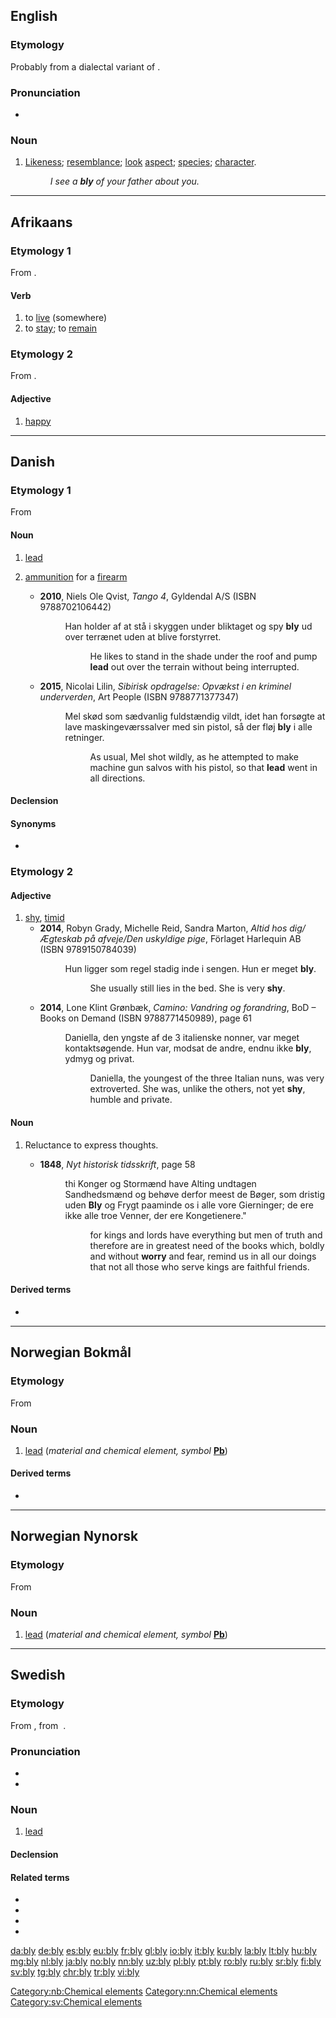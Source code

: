 ==English==

===Etymology===
Probably from a dialectal variant of {{m|en|blee||complexion, aspect, colour, hue}}.

===Pronunciation===
* {{IPA|/blaɪ/|lang=en}}

===Noun===
{{en-noun|blies}}

# {{lb|en|now|chiefly|dialectal}} [[likeness|Likeness]]; [[resemblance]]; [[look]] [[aspect]]; [[species]]; [[character]].
#: ''I see a '''bly''' of your father about you.''

----

==Afrikaans==

===Etymology 1===
From {{etyl|nl|af}} {{m|nl|blijven}}.

====Verb====
{{af-verb|blywende}}

# to [[live]] (somewhere)
# to [[stay]]; to [[remain]]

===Etymology 2===
From {{etyl|nl|af}} {{m|nl|blij}}.

====Adjective====
{{af-adj}}

# [[happy]]

----

==Danish==

===Etymology 1===
From {{etyl|non|da}} {{m|non|blý}}

====Noun====
{{da-noun|et|-}}

# [[lead]] {{gloss|metal}}
# {{lb|da|informal}} [[ammunition]] for a [[firearm]]
#* '''2010''', Niels Ole Qvist, ''Tango 4'', Gyldendal A/S (ISBN 9788702106442)
#*: Han holder af at stå i skyggen under bliktaget og spy '''bly''' ud over terrænet uden at blive forstyrret.
#*:: He likes to stand in the shade under the roof and pump '''lead''' out over the terrain without being interrupted.
#* '''2015''', Nicolai Lilin, ''Sibirisk opdragelse: Opvækst i en kriminel underverden'', Art People (ISBN 9788771377347)
#*: Mel skød som sædvanlig fuldstændig vildt, idet han forsøgte at lave maskingeværssalver med sin pistol, så der fløj '''bly''' i alle retninger.
#*:: As usual, Mel shot wildly, as he attempted to make machine gun salvos with his pistol, so that '''lead''' went in all directions.

====Declension====
{{da-noun-infl|et|n=sg}}

====Synonyms====
* {{sense|metal}} {{l|da|plumbum}} {{qualifier|rare}}

===Etymology 2===
{{rfe|lang=da}}

====Adjective====
{{da-adj}}

# [[shy]], [[timid]]
#* '''2014''', Robyn Grady, Michelle Reid, Sandra Marton, ''Altid hos dig/Ægteskab på afveje/Den uskyldige pige'', Förlaget Harlequin AB (ISBN 9789150784039)
#*: Hun ligger som regel stadig inde i sengen. Hun er meget '''bly'''.
#*:: She usually still lies in the bed. She is very '''shy'''.
#* '''2014''', Lone Klint Grønbæk, ''Camino: Vandring og forandring'', BoD – Books on Demand (ISBN 9788771450989), page 61
#*: Daniella, den yngste af de 3 italienske nonner, var meget kontaktsøgende. Hun var, modsat de andre, endnu ikke '''bly''', ydmyg og privat.
#*:: Daniella, the youngest of the three Italian nuns, was very extroverted. She was, unlike the others, not yet '''shy''', humble and private.

====Noun====
{{da-noun|?|?}} <!--Sorry.-->

# {{lb|da|archaic}} Reluctance to express thoughts.
#* '''1848''', ''Nyt historisk tidsskrift'', page 58
#*: thi Konger og Stormænd have Alting undtagen Sandhedsmænd og behøve derfor meest de Bøger, som dristig uden '''Bly''' og Frygt paaminde os i alle vore Gierninger; de ere ikke alle troe Venner, der ere Kongetienere."
#*:: for kings and lords have everything but men of truth and therefore are in greatest need of the books which, boldly and without '''worry''' and fear, remind us in all our doings that not all those who serve kings are faithful friends.

====Derived terms====
* {{l|da|bly viol}}

----

==Norwegian Bokmål==
{{wikipedia|lang=no}}

===Etymology===
From {{etyl|non|nb}} {{m|non|blý}}

===Noun===
{{head|nb|noun|g=n|definite singular|blyet|singulare tantum}}

# [[lead]] (''material and chemical element, symbol'' '''[[Pb]]''')

====Derived terms====
* {{l|nb|blyfri}}

[[Category:nb:Chemical elements]]

----

==Norwegian Nynorsk==
{{wikipedia|lang=nn}}

===Etymology===
From {{etyl|non|nn}} {{m|non|blý}}

===Noun===
{{head|nn|noun|g=n|definite singular|blyet|singulare tantum}}

# [[lead]] (''material and chemical element, symbol'' '''[[Pb]]''')

[[Category:nn:Chemical elements]]

----

==Swedish==

===Etymology===
From {{etyl|non|sv}} {{m|non|blý}}, from {{etyl|gem-pro|sv}} {{m|gem-pro|*blīwą}}.

===Pronunciation===
* {{IPA|/blyː/|lang=sv}}
* {{audio|Sv-bly.ogg|audio|lang=sv}}

===Noun===
{{sv-noun|n|-}}

# [[lead]] {{qualifier|chemical element}}

====Declension====
{{sv-noun-unc-irreg-n|2=blyet}}

====Related terms====
* {{l|sv|blyad}}
* {{l|sv|blyfri}}
* {{l|sv|blyerts}}
* {{l|sv|blytung}}

[[Category:sv:Chemical elements]]

[[da:bly]]
[[de:bly]]
[[es:bly]]
[[eu:bly]]
[[fr:bly]]
[[gl:bly]]
[[io:bly]]
[[it:bly]]
[[ku:bly]]
[[la:bly]]
[[lt:bly]]
[[hu:bly]]
[[mg:bly]]
[[nl:bly]]
[[ja:bly]]
[[no:bly]]
[[nn:bly]]
[[uz:bly]]
[[pl:bly]]
[[pt:bly]]
[[ro:bly]]
[[ru:bly]]
[[sr:bly]]
[[fi:bly]]
[[sv:bly]]
[[tg:bly]]
[[chr:bly]]
[[tr:bly]]
[[vi:bly]]
